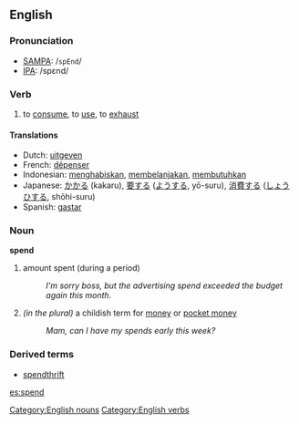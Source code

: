 ==English==

=== Pronunciation ===
*[[w:SAMPA|SAMPA]]: /<tt>spEnd</tt>/
*[[w:IPA|IPA]]: /spεnd/

=== Verb ===
{{en-infl-irreg|spend|spends|spending|spent|spent}}
# to [[consume]], to [[use]], to [[exhaust]]

==== Translations ====
*Dutch: [[uitgeven]]
*French: [[dépenser]]
*Indonesian: [[habis|menghabiskan]], [[belanja|membelanjakan]], [[butuh|membutuhkan]]
*Japanese: [[かかる]] (kakaru), [[要]]する ([[よう]]する, yō-suru), [[消費]]する ([[しょうひ]]する, shōhi-suru)
*Spanish: [[gastar]]

===Noun===
'''spend'''

# amount spent (during a period)
#:''I'm sorry boss, but the advertising spend exceeded the budget again this month.''
# ''(in the plural)'' a childish term for [[money]] or [[pocket money]]
#:''Mam, can I have my spends early this week?''

===Derived terms===
*[[spendthrift]]

[[Category:English nouns]]
[[Category:English verbs]]
[[es:spend]]
